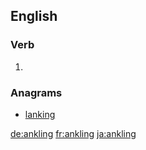 ==English==

===Verb===
{{head|en|present participle}}

# {{present participle of|ankle|lang=en|nocat=1}}

===Anagrams===
* [[lanking#English|lanking]]

[[de:ankling]]
[[fr:ankling]]
[[ja:ankling]]